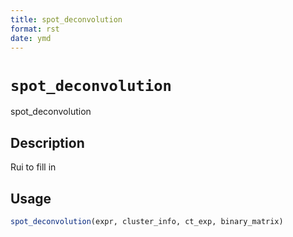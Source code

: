 ```yaml
--- 
title: spot_deconvolution 
format: rst 
date: ymd 
--- 
```

# `spot_deconvolution`

spot_deconvolution


## Description

Rui to fill in


## Usage

```r
spot_deconvolution(expr, cluster_info, ct_exp, binary_matrix)
```


